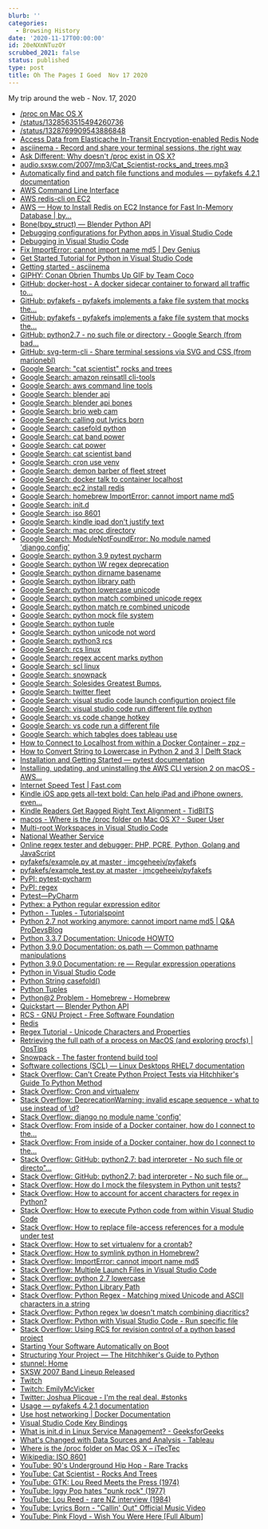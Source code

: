 ```yaml
---
blurb: ''
categories:
  - Browsing History
date: '2020-11-17T00:00:00'
id: 20eNXmNTuzOY
scrubbed_2021: false
status: published
type: post
title: Oh The Pages I Goed  Nov 17 2020
---
```


My trip around the web - Nov. 17, 2020

- [/proc on Mac OS X](http://web.archive.org/web/20200103161748/http://osxbook.com/book/bonus/ancient/procfs/)
- [/status/1328563515494260736](https://twitter.com/statefulwidget/status/1328563515494260736)
- [/status/1328769909543886848](https://twitter.com/GoHard_EveryDay/status/1328769909543886848)
- [Access Data from Elasticache In-Transit Encryption-enabled Redis Node](https://aws.amazon.com/premiumsupport/knowledge-center/elasticache-connect-redis-node/)
- [asciinema - Record and share your terminal sessions, the right way](https://asciinema.org/)
- [Ask Different: Why doesn't /proc exist in OS X?](https://apple.stackexchange.com/questions/119124/why-doesnt-proc-exist-in-os-x)
- [‎audio.sxsw.com/2007/mp3/Cat_Scientist-rocks_and_trees.mp3](http://audio.sxsw.com/2007/mp3/Cat_Scientist-rocks_and_trees.mp3)
- [Automatically find and patch file functions and modules — pyfakefs 4.2.1 documentation](http://jmcgeheeiv.github.io/pyfakefs/release/autopatch.html#auto-patch)
- [AWS Command Line Interface](https://aws.amazon.com/cli/)
- [AWS redis-cli on EC2](https://gist.github.com/todgru/14768fb2d8a82ab3f436)
- [AWS — How to Install Redis on EC2 Instance for Fast In-Memory Database | by...](https://shawn-shi.medium.com/how-to-install-redis-on-ec2-server-for-fast-in-memory-database-f30c3ef8c35e)
- [Bone(bpy_struct) — Blender Python API](https://docs.blender.org/api/current/bpy.types.Bone.html#bpy.types.Bone)
- [Debugging configurations for Python apps in Visual Studio Code](https://code.visualstudio.com/docs/python/debugging)
- [Debugging in Visual Studio Code](https://code.visualstudio.com/Docs/editor/debugging)
- [Fix ImportError: cannot import name md5 | Dev Genius](https://medium.com/dev-genius/how-to-fix-md5-importerror-with-python-2-and-pip-cfe389dc24eb)
- [Get Started Tutorial for Python in Visual Studio Code](https://code.visualstudio.com/docs/python/python-tutorial)
- [Getting started - asciinema](https://asciinema.org/docs/getting-started)
- [GIPHY: Conan Obrien Thumbs Up GIF by Team Coco](https://giphy.com/gifs/teamcoco-QKkqVCZrRCc7BuhTeQ)
- [GitHub: docker-host - A docker sidecar container to forward all traffic to...](https://github.com/qoomon/docker-host)
- [GitHub: pyfakefs - pyfakefs implements a fake file system that mocks the...](https://github.com/jmcgeheeiv/pyfakefs)
- [GitHub: pyfakefs - pyfakefs implements a fake file system that mocks the...](https://github.com/jmcgeheeiv/pyfakefs/)
- [GitHub: python2.7 - no such file or directory - Google Search (from bad...](https://www.google.com/search?client=safari&rls=en&q=bad+interpreter:+/usr/local/opt/python@2/bin/python2.7:+no+such+file+or+directory&ie=UTF-8&oe=UTF-8)
- [GitHub: svg-term-cli - Share terminal sessions via SVG and CSS (from marionebl)](https://github.com/marionebl/svg-term-cli)
- [Google Search: "cat scientist" rocks and trees](https://www.google.com/search?newwindow=1&client=safari&rls=en&biw=1609&bih=813&tbm=vid&ei=_Te0X7fIHKHI5gKB77XoAg&q=%22cat+scientist%22+rocks+and+trees&oq=%22cat+scientist%22+rocks+and+trees&gs_l=psy-ab.3..33i160k1j33i299k1l3.23731.26098.0.26289.15.15.0.0.0.0.121.1350.13j2.15.0....0...1c.1.64.psy-ab..0.14.1270...33i22i29i30k1.0.Rkp67UoP-k0)
- [Google Search: amazon reinsatll cli-tools](https://www.google.com/search?client=safari&rls=en&q=amazon+reinsatll+cli-tools&ie=UTF-8&oe=UTF-8)
- [Google Search: aws command line tools](https://www.google.com/search?client=safari&rls=en&q=aws+command+line+tools&ie=UTF-8&oe=UTF-8)
- [Google Search: blender api](https://www.google.com/search?client=safari&rls=en&q=blender+api&ie=UTF-8&oe=UTF-8)
- [Google Search: blender api bones](https://www.google.com/search?client=safari&rls=en&q=blender+api+bones&ie=UTF-8&oe=UTF-8)
- [Google Search: brio web cam](https://www.google.com/search?client=safari&rls=en&q=brio+web+cam&ie=UTF-8&oe=UTF-8)
- [Google Search: calling out lyrics born](https://www.google.com/search?client=safari&rls=en&q=calling+out+lyrics+born&ie=UTF-8&oe=UTF-8)
- [Google Search: casefold python](https://www.google.com/search?client=safari&rls=en&q=casefold+python&ie=UTF-8&oe=UTF-8)
- [Google Search: cat band power](https://www.google.com/search?newwindow=1&client=safari&rls=en&ei=ljW0X5D-A8fY5gLV_oOoAg&q=cat+band+power&oq=cat+band+power&gs_lcp=CgZwc3ktYWIQAzIJCAAQyQMQFhAeMgYIABAWEB4yBggAEBYQHjIGCAAQFhAeMgYIABAWEB4yBggAEBYQHjoECAAQRzoFCAAQyQM6AggAOgQIABBDOgQIABAKOggIABAIEA0QHjoKCAAQCBANEAoQHlCySVizW2DsYGgAcAJ4AIABgQGIAZgEkgEDNS4xmAEAoAEBqgEHZ3dzLXdpesgBCMABAQ&sclient=psy-ab&ved=0ahUKEwiQoaS1uIrtAhVHrFkKHVX_ACUQ4dUDCAw&uact=5)
- [Google Search: cat power](https://www.google.com/search?q=cat+power&newwindow=1&client=safari&rls=en&tbm=vid&ei=FTW0X4DEEoLa5gKA6oDYCg&start=50&sa=N&ved=0ahUKEwjAovH3t4rtAhUCrVkKHQA1AKs4KBDw0wMIpQE&biw=1609&bih=813&dpr=2)
- [Google Search: cat scientist band](https://www.google.com/search?q=cat+scientist+band&newwindow=1&client=safari&rls=en&source=lnms&tbm=vid&sa=X&ved=2ahUKEwj_7I-1uortAhUEvVkKHd4bCyAQ_AUoA3oECBsQBQ&biw=1609&bih=838)
- [Google Search: cron use venv](https://www.google.com/search?client=safari&rls=en&q=cron+use+venv&ie=UTF-8&oe=UTF-8)
- [Google Search: demon barber of fleet street](https://www.google.com/search?client=safari&rls=en&q=demon+barber+of+fleet+street&ie=UTF-8&oe=UTF-8)
- [Google Search: docker talk to container localhost](https://www.google.com/search?client=safari&rls=en&q=docker+talk+to+container+localhost&ie=UTF-8&oe=UTF-8)
- [Google Search: ec2 install redis](https://www.google.com/search?client=safari&rls=en&q=ec2+install+redis&ie=UTF-8&oe=UTF-8)
- [Google Search: homebrew ImportError: cannot import name md5](https://www.google.com/search?client=safari&rls=en&q=homebrew+ImportError:+cannot+import+name+md5&ie=UTF-8&oe=UTF-8)
- [Google Search: init.d](https://www.google.com/search?client=safari&rls=en&q=init.d&ie=UTF-8&oe=UTF-8)
- [Google Search: iso 8601](https://www.google.com/search?client=safari&rls=en&q=iso+8601&ie=UTF-8&oe=UTF-8)
- [Google Search: kindle ipad don't justify text](https://www.google.com/search?client=safari&rls=en&q=kindle+ipad+don%27t+justify+text&ie=UTF-8&oe=UTF-8)
- [Google Search: mac proc directory](https://www.google.com/search?client=safari&rls=en&q=mac+proc+directory&ie=UTF-8&oe=UTF-8)
- [Google Search: ModuleNotFoundError: No module named 'django.config'](https://www.google.com/search?client=safari&rls=en&q=ModuleNotFoundError:+No+module+named+%27django.config%27&ie=UTF-8&oe=UTF-8)
- [Google Search: python 3.9 pytest pycharm](https://www.google.com/search?client=safari&rls=en&q=python+3.9+pytest+pycharm&ie=UTF-8&oe=UTF-8)
- [Google Search: python \W regex deprecation](https://www.google.com/search?client=safari&rls=en&q=python+%5CW+regex+deprecation&ie=UTF-8&oe=UTF-8)
- [Google Search: python dirname basename](https://www.google.com/search?client=safari&rls=en&q=python+dirname+basename&ie=UTF-8&oe=UTF-8)
- [Google Search: python library path](https://www.google.com/search?client=safari&rls=en&q=python+library+path&ie=UTF-8&oe=UTF-8)
- [Google Search: python lowercase unicode](https://www.google.com/search?client=safari&rls=en&q=python+lowercase+unicode&ie=UTF-8&oe=UTF-8)
- [Google Search: python match combined unicode regex](https://www.google.com/search?client=safari&rls=en&q=python+match+combined+unicode+regex&ie=UTF-8&oe=UTF-8)
- [Google Search: python match re combined unicode](https://www.google.com/search?client=safari&rls=en&q=python+match+re+combined+unicode&ie=UTF-8&oe=UTF-8)
- [Google Search: python mock file system](https://www.google.com/search?client=safari&rls=en&q=python+mock+file+system&ie=UTF-8&oe=UTF-8)
- [Google Search: python tuple](https://www.google.com/search?client=safari&rls=en&q=python+tuple&ie=UTF-8&oe=UTF-8)
- [Google Search: python unicode not word](https://www.google.com/search?client=safari&rls=en&q=python+unicode+not+word&ie=UTF-8&oe=UTF-8)
- [Google Search: python3 rcs](https://www.google.com/search?client=safari&rls=en&q=python3+rcs&ie=UTF-8&oe=UTF-8)
- [Google Search: rcs linux](https://www.google.com/search?newwindow=1&client=safari&rls=en&ei=MB-0X8OVB4605gLH7Y_4Bw&q=rcs+linux&oq=rcs+linux&gs_lcp=CgZwc3ktYWIQAzIFCAAQyQMyBggAEBYQHjIGCAAQFhAeMgYIABAWEB4yBggAEBYQHjIGCAAQFhAeMgYIABAWEB4yBggAEBYQHjIGCAAQFhAeMgYIABAWEB46BAgAEEc6BwgAEMkDEEM6BAgAEEM6AggAOggILhDHARCvAVD2iQFY5JABYOKUAWgAcAJ4AIABhwGIAYQFkgEDMi40mAEAoAEBqgEHZ3dzLXdpesgBCMABAQ&sclient=psy-ab&ved=0ahUKEwjD7Y-Ho4rtAhUOmlkKHcf2A38Q4dUDCAw&uact=5)
- [Google Search: regex accent marks python](https://www.google.com/search?newwindow=1&client=safari&rls=en&ei=S4O0X67bI8bZ5gLb64SgBA&q=regex+accent+marks+python+&oq=regex+accent+marks+python+&gs_lcp=CgZwc3ktYWIQAzIICCEQFhAdEB46BAgAEEc6CQgAEMkDEBYQHjoGCAAQFhAeUM0UWPscYI0eaABwAngAgAG_AYgBhwaSAQM3LjGYAQCgAQGqAQdnd3Mtd2l6yAEIwAEB&sclient=psy-ab&ved=0ahUKEwjurKDDgovtAhXGrFkKHds1AUQQ4dUDCAw&uact=5)
- [Google Search: scl linux](https://www.google.com/search?client=safari&rls=en&q=scl+linux&ie=UTF-8&oe=UTF-8)
- [Google Search: snowpack](https://www.google.com/search?client=safari&rls=en&q=snowpack&ie=UTF-8&oe=UTF-8)
- [Google Search: Solesides Greatest Bumps,](https://www.google.com/search?client=safari&rls=en&q=Solesides+Greatest+Bumps,&ie=UTF-8&oe=UTF-8)
- [Google Search: twitter fleet](https://www.google.com/search?client=safari&rls=en&q=twitter+fleet&ie=UTF-8&oe=UTF-8)
- [Google Search: visual studio code launch configurtion project file](https://www.google.com/search?client=safari&rls=en&q=visual+studio+code+launch+configurtion+project+file&ie=UTF-8&oe=UTF-8)
- [Google Search: visual studio code run different file python](https://www.google.com/search?newwindow=1&client=safari&rls=en&ei=Lz6zX7bxG4WZ5gK78ZfoAg&q=visual+studio+code+run+different+file+python+&oq=visual+studio+code+run+different+file+python+&gs_lcp=CgZwc3ktYWIQAzIICCEQFhAdEB4yCAghEBYQHRAeMggIIRAWEB0QHjIICCEQFhAdEB4yCAghEBYQHRAeMggIIRAWEB0QHjIICCEQFhAdEB4yCAghEBYQHRAeMggIIRAWEB0QHjoECAAQR1D5YFihbGCAbmgAcAJ4AIABeYgB7QaSAQMxLjeYAQCgAQGqAQdnd3Mtd2l6yAEIwAEB&sclient=psy-ab&ved=0ahUKEwj2xP68zIjtAhWFjFkKHbv4BS0Q4dUDCAw&uact=5)
- [Google Search: vs code change hotkey](https://www.google.com/search?client=safari&rls=en&q=vs+code+change+hotkey&ie=UTF-8&oe=UTF-8)
- [Google Search: vs code run a different file](https://www.google.com/search?client=safari&rls=en&q=vs+code+run+a+different+file&ie=UTF-8&oe=UTF-8)
- [Google Search: which tabgles does tableau use](https://www.google.com/search?client=safari&rls=en&q=which+tabgles+does+tableau+use&ie=UTF-8&oe=UTF-8)
- [How to Connect to Localhost from within a Docker Container – zpz –](http://zpz.github.io/blog/connect-to-localhost-from-container/)
- [How to Convert String to Lowercase in Python 2 and 3 | Delft Stack](https://www.delftstack.com/howto/python/how-to-convert-string-to-lowercase-in-python-2-and-3/)
- [Installation and Getting Started — pytest documentation](https://docs.pytest.org/en/stable/getting-started.html)
- [Installing, updating, and uninstalling the AWS CLI version 2 on macOS - AWS...](https://docs.aws.amazon.com/cli/latest/userguide/install-cliv2-mac.html)
- [Internet Speed Test | Fast.com](https://fast.com/#)
- [Kindle iOS app gets all-text bold: Can help iPad and iPhone owners, even...](https://teleread.org/2017/05/02/kindle-ios-app-finally-gets-boldface-great-news-for-ipad-fans-and-probably-iphone-ones/)
- [Kindle Readers Get Ragged Right Text Alignment - TidBITS](https://tidbits.com/2017/04/17/kindle-readers-get-ragged-right-text-alignment/)
- [macos - Where is the /proc folder on Mac OS X? - Super User](https://superuser.com/questions/631693/where-is-the-proc-folder-on-mac-os-x)
- [Multi-root Workspaces in Visual Studio Code](https://code.visualstudio.com/docs/editor/multi-root-workspaces)
- [National Weather Service](https://www.weather.gov/)
- [Online regex tester and debugger: PHP, PCRE, Python, Golang and JavaScript](https://regex101.com/r/cJ1wX7/1)
- [pyfakefs/example.py at master · jmcgeheeiv/pyfakefs](https://github.com/jmcgeheeiv/pyfakefs/blob/master/pyfakefs/tests/example.py)
- [pyfakefs/example_test.py at master · jmcgeheeiv/pyfakefs](https://github.com/jmcgeheeiv/pyfakefs/blob/master/pyfakefs/tests/example_test.py)
- [PyPI: pytest-pycharm](https://pypi.org/project/pytest-pycharm/)
- [PyPI: regex](https://pypi.org/project/regex/)
- [Pytest—PyCharm](https://www.jetbrains.com/help/pycharm/pytest.html#enable-pytest)
- [Pythex: a Python regular expression editor](https://pythex.org/)
- [Python - Tuples - Tutorialspoint](https://www.tutorialspoint.com/python/python_tuples.htm)
- [Python 2.7 not working anymore: cannot import name md5 | Q&A ProDevsBlog](https://prodevsblog.com/questions/148657/python-2-7-not-working-anymore-cannot-import-name-md5/)
- [Python 3.3.7 Documentation: Unicode HOWTO](https://docs.python.org/3.3/howto/unicode.html)
- [Python 3.9.0 Documentation: os.path — Common pathname manipulations](https://docs.python.org/3/library/os.path.html)
- [Python 3.9.0 Documentation: re — Regular expression operations](https://docs.python.org/3/library/re.html)
- [Python in Visual Studio Code](https://code.visualstudio.com/docs/languages/python)
- [Python String casefold()](https://www.programiz.com/python-programming/methods/string/casefold)
- [Python Tuples](https://www.w3schools.com/python/python_tuples.asp)
- [Python@2 Problem - Homebrew - Homebrew](https://discourse.brew.sh/t/python-2-problem/1888)
- [Quickstart — Blender Python API](https://docs.blender.org/api/current/info_quickstart.html)
- [RCS - GNU Project - Free Software Foundation](https://www.gnu.org/software/rcs/)
- [Redis](https://redis.io/download)
- [Regex Tutorial - Unicode Characters and Properties](https://www.regular-expressions.info/unicode.html)
- [Retrieving the full path of a process on MacOS (and exploring procfs) | OpsTips](https://ops.tips/blog/macos-pid-absolute-path-and-procfs-exploration/)
- [Snowpack - The faster frontend build tool](https://www.snowpack.dev/)
- [Software collections (SCL) — Linux Desktops RHEL7 documentation](http://linuxdesktops.soton.ac.uk/softwarecollections.html)
- [Stack Overflow: Can't Create Python Project Tests via Hitchhiker's Guide To Python Method](https://stackoverflow.com/questions/64849971/cant-create-python-project-tests-via-hitchhikers-guide-to-python-method)
- [Stack Overflow: Cron and virtualenv](https://stackoverflow.com/questions/3287038/cron-and-virtualenv)
- [Stack Overflow: DeprecationWarning: invalid escape sequence - what to use instead of \d?](https://stackoverflow.com/questions/50504500/deprecationwarning-invalid-escape-sequence-what-to-use-instead-of-d)
- [Stack Overflow: django no module name 'config'](https://stackoverflow.com/questions/48375823/django-no-module-name-config)
- [Stack Overflow: From inside of a Docker container, how do I connect to the...](https://stackoverflow.com/questions/24319662/from-inside-of-a-docker-container-how-do-i-connect-to-the-localhost-of-the-mach)
- [Stack Overflow: From inside of a Docker container, how do I connect to the...](https://stackoverflow.com/questions/24319662/from-inside-of-a-docker-container-how-do-i-connect-to-the-localhost-of-the-mach/52858101#52858101)
- [Stack Overflow: GitHub: python2.7: bad interpreter - No such file or directo"...](https://stackoverflow.com/questions/54890670/getting-usr-local-opt-python-bin-python2-7-bad-interpreter-no-such-file-or-d/54890849)
- [Stack Overflow: GitHub: python2.7: bad interpreter - No such file or...](https://stackoverflow.com/questions/31768128/pip-installation-usr-local-opt-python-bin-python2-7-bad-interpreter-no-such-f)
- [Stack Overflow: How do I mock the filesystem in Python unit tests?](https://stackoverflow.com/questions/19672138/how-do-i-mock-the-filesystem-in-python-unit-tests)
- [Stack Overflow: How to account for accent characters for regex in Python?](https://stackoverflow.com/questions/18663644/how-to-account-for-accent-characters-for-regex-in-python)
- [Stack Overflow: How to execute Python code from within Visual Studio Code](https://stackoverflow.com/questions/29987840/how-to-execute-python-code-from-within-visual-studio-code)
- [Stack Overflow: How to replace file-access references for a module under test](https://stackoverflow.com/questions/16468443/how-to-replace-file-access-references-for-a-module-under-test)
- [Stack Overflow: How to set virtualenv for a crontab?](https://stackoverflow.com/questions/4150671/how-to-set-virtualenv-for-a-crontab/12848443)
- [Stack Overflow: How to symlink python in Homebrew?](https://stackoverflow.com/questions/13354207/how-to-symlink-python-in-homebrew/13354417#13354417)
- [Stack Overflow: ImportError: cannot import name md5](https://stackoverflow.com/questions/59123154/importerror-cannot-import-name-md5)
- [Stack Overflow: Multiple Launch Files in Visual Studio Code](https://stackoverflow.com/questions/30277191/multiple-launch-files-in-visual-studio-code)
- [Stack Overflow: python 2.7 lowercase](https://stackoverflow.com/questions/9943169/python-2-7-lowercase)
- [Stack Overflow: Python Library Path](https://stackoverflow.com/questions/135035/python-library-path)
- [Stack Overflow: Python Regex - Matching mixed Unicode and ASCII characters in a string](https://stackoverflow.com/questions/45626837/python-regex-matching-mixed-unicode-and-ascii-characters-in-a-string)
- [Stack Overflow: Python regex \w doesn't match combining diacritics?](https://stackoverflow.com/questions/3141032/python-regex-w-doesnt-match-combining-diacritics)
- [Stack Overflow: Python with Visual Studio Code - Run specific file](https://stackoverflow.com/questions/49113247/python-with-visual-studio-code-run-specific-file/49137722)
- [Stack Overflow: Using RCS for revision control of a python based project](https://stackoverflow.com/questions/60119379/using-rcs-for-revision-control-of-a-python-based-project)
- [Starting Your Software Automatically on Boot](https://tldp.org/HOWTO/HighQuality-Apps-HOWTO/boot.html)
- [Structuring Your Project — The Hitchhiker's Guide to Python](https://docs.python-guide.org/writing/structure/)
- [stunnel: Home](https://www.stunnel.org/)
- [SXSW 2007 Band Lineup Released](http://www.hearya.com/2007/02/12/sxsw-2007-band-lineup-released/)
- [Twitch](https://www.twitch.tv/)
- [Twitch: EmilyMcVicker](https://www.twitch.tv/emilymcvicker)
- [Twitter: Joshua Plicque - I'm the real deal. #stonks ](https://twitter.com/GoHard_EveryDay/status/1328770119401615365)
- [Usage — pyfakefs 4.2.1 documentation](http://jmcgeheeiv.github.io/pyfakefs/release/usage.html)
- [Use host networking | Docker Documentation](https://docs.docker.com/network/host/)
- [Visual Studio Code Key Bindings](https://code.visualstudio.com/docs/getstarted/keybindings)
- [What is init.d in Linux Service Management? - GeeksforGeeks](https://www.geeksforgeeks.org/what-is-init-d-in-linux-service-management/)
- [What's Changed with Data Sources and Analysis - Tableau](https://help.tableau.com/current/pro/desktop/en-us/datasource_datamodel_whatschanged.htm)
- [Where is the /proc folder on Mac OS X – iTecTec](https://itectec.com/superuser/where-is-the-proc-folder-on-mac-os-x/)
- [Wikipedia: ISO 8601](https://en.wikipedia.org/wiki/ISO_8601)
- [YouTube: 90's Underground Hip Hop - Rare Tracks](https://www.youtube.com/watch?v=rBLuvEwIF5E)
- [YouTube: Cat Scientist - Rocks And Trees](https://www.youtube.com/watch?v=1XXxZLe8xOI)
- [YouTube: GTK: Lou Reed Meets the Press (1974)](https://www.youtube.com/watch?v=IeMIWCxHgQk)
- [YouTube: Iggy Pop hates "punk rock" (1977)](https://www.youtube.com/watch?v=78S0yrMLfTU)
- [YouTube: Lou Reed - rare NZ interview (1984)](https://www.youtube.com/watch?v=8ehTB6EBS8M)
- [YouTube: Lyrics Born - "Callin' Out" Official Music Video](https://www.youtube.com/watch?v=2-kV6TRs8PU)
- [YouTube: Pink Floyd - Wish You Were Here [Full Album]](https://www.youtube.com/watch?v=DG_gVtyLJ5A)
